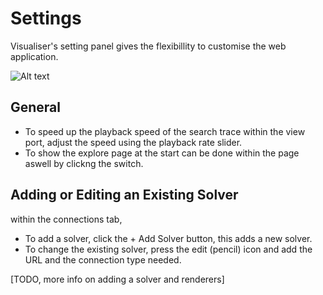 # Settings

Visualiser's setting panel gives the flexibillity to customise the web application.

![Alt text](settings.png)

## General

- To speed up the playback speed of the search trace within the view port, adjust the speed using the playback rate slider.
- To show the explore page at the start can be done within the page aswell by clickng the switch.

## Adding or Editing an Existing Solver

within the connections tab,

- To add a solver, click the + Add Solver button, this adds a new solver.
- To change the existing solver, press the edit (pencil) icon and add the URL and the connection type needed.

[TODO, more info on adding a solver and renderers]
